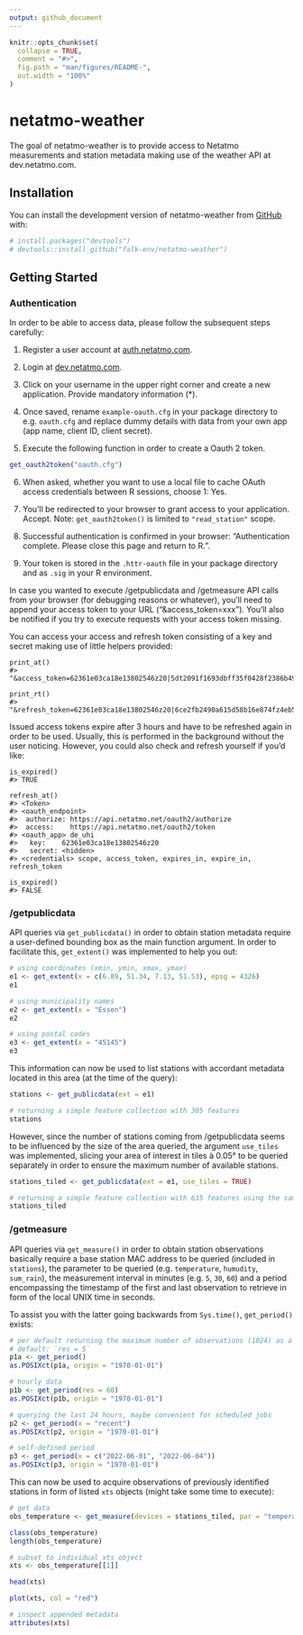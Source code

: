 ```yaml
---
output: github_document
---
```


<!-- README.md is generated from README.Rmd. Please edit that file -->

```r
knitr::opts_chunk$set(
  collapse = TRUE,
  comment = "#>",
  fig.path = "man/figures/README-",
  out.width = "100%"
)
```

# netatmo-weather

<!-- badges: start -->
<!-- badges: end -->

The goal of netatmo-weather is to provide access to Netatmo measurements and station metadata making use of the weather API at dev.netatmo.com.

## Installation

You can install the development version of netatmo-weather from [GitHub](https://github.com/) with:

``` r
# install.packages("devtools")
# devtools::install_github("falk-env/netatmo-weather")
```

## Getting Started

### Authentication

In order to be able to access data, please follow the subsequent steps carefully:

1) Register a user account at [auth.netatmo.com](https://auth.netatmo.com/access/signup).

2) Login at [dev.netatmo.com](https://auth.netatmo.com/de-de/access/login?next_url=https%3A%2F%2Fdev.netatmo.com%2F).

3) Click on your username in the upper right corner and create a new application. Provide mandatory information (*).

4) Once saved, rename `example-oauth.cfg` in your package directory to e.g. `oauth.cfg` and replace dummy details with data from your own app (app name, client ID, client secret). 

5) Execute the following function in order to create a Oauth 2 token.

```r
get_oauth2token("oauth.cfg")
```

6) When asked, whether you want to use a local file to cache OAuth access credentials between R sessions, choose 1: Yes.

7) You'll be redirected to your browser to grant access to your application. Accept. Note: `get_oauth2token()` is limited to `"read_station"` scope.

8) Successful authentication is confirmed in your browser: "Authentication complete. Please close this page and return to R.".

9) Your token is stored in the `.httr-oauth` file in your package directory and as `.sig` in your R environment. 

In case you wanted to execute /getpublicdata and /getmeasure API calls from your browser (for debugging reasons or whatever), you'll need to append your access token to your URL ("&access_token=xxx"). You'll also be notified if you try to execute requests with your access token missing.

You can access your access and refresh token consisting of a key and secret making use of little helpers provided:

```
print_at()
#> "&access_token=62361e03ca18e13802546z20|5dt2091f1693dbff35f0428f2386b492"

print_rt()
#> "&refresh_token=62361e03ca18e13802546z20|6ce2fb2490a615d58b16e874fz4eb579"
```

Issued access tokens expire after 3 hours and have to be refreshed again in order to be used. 
Usually, this is performed in the background without the user noticing. However, you could also check and refresh yourself if you'd like:

```
is_expired()
#> TRUE

refresh_at()
#> <Token>
#> <oauth_endpoint>
#>  authorize: https://api.netatmo.net/oauth2/authorize
#>  access:    https://api.netatmo.net/oauth2/token
#> <oauth_app> de_uhi
#>   key:    62361e03ca18e13802546z20
#>   secret: <hidden>
#> <credentials> scope, access_token, expires_in, expire_in, refresh_token

is_expired()
#> FALSE
```

### /getpublicdata

API queries via `get_publicdata()` in order to obtain station metadata require a user-defined bounding box as the main function argument. In order to facilitate this, `get_extent()` was implemented to help you out:

```r
# using coordinates (xmin, ymin, xmax, ymax)
e1 <- get_extent(x = c(6.89, 51.34, 7.13, 51.53), epsg = 4326)
e1

# using municipality names
e2 <- get_extent(x = "Essen")
e2

# using postal codes
e3 <- get_extent(x = "45145")
e3
```

This information can now be used to list stations with accordant metadata located in this area (at the time of the query):

```r
stations <- get_publicdata(ext = e1)

# returning a simple feature collection with 305 features
stations
```

However, since the number of stations coming from /getpublicdata seems to be influenced by the size of the area queried, the argument `use_tiles` was implemented, slicing your area of interest in tiles à 0.05° to be queried separately in order to ensure the maximum number of available stations.

```r
stations_tiled <- get_publicdata(ext = e1, use_tiles = TRUE)

# returning a simple feature collection with 635 features using the same extent as above
stations_tiled
```

### /getmeasure

API queries via `get_measure()` in order to obtain station observations basically require a base station MAC address to be queried (included in `stations`), the parameter to be queried (e.g. `temperature`, `humudity`, `sum_rain`), the measurement interval in minutes (e.g. `5`, `30`, `60`) and a period encompassing the timestamp of the first and last observation to retrieve in form of the local UNIX time in seconds. 

To assist you with the latter going backwards from `Sys.time()`, `get_period()` exists:

```r
# per default returning the maximum number of observations (1024) as a function of `res` chosen
# default: `res = 5`
p1a <- get_period()
as.POSIXct(p1a, origin = "1970-01-01")

# hourly data
p1b <- get_period(res = 60)
as.POSIXct(p1b, origin = "1970-01-01")

# querying the last 24 hours, maybe convenient for scheduled jobs
p2 <- get_period(x = "recent")
as.POSIXct(p2, origin = "1970-01-01")

# self-defined period
p3 <- get_period(x = c("2022-06-01", "2022-06-04"))
as.POSIXct(p3, origin = "1970-01-01")
```

This can now be used to acquire observations of previously identified stations in form of listed `xts` objects (might take some time to execute):

```r
# get data
obs_temperature <- get_measure(devices = stations_tiled, par = "temperature", res = 60, period = "recent")

class(obs_temperature)
length(obs_temperature)

# subset to individual xts object
xts <- obs_temperature[[1]]

head(xts)

plot(xts, col = "red")

# inspect appended metadata
attributes(xts)
```
